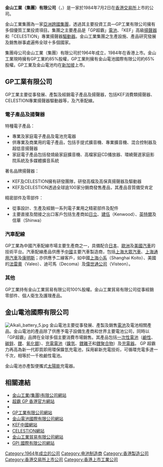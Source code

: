 {{多個問題|
{{newsrelease|time=2018-12-28T03:23:04+00:00}}
{{unreferenced|time=2018-12-28T03:23:04+00:00}}
{{advert|time=2013-11-08T15:22:09+00:00}}
}}
{{Infobox Company
|company_name=金山工業（集團）有限公司
|company_name_en=Gold Peak Industries (Holdings) Ltd
|company_logo=[[File:HK0040-Gold-Peak-Industries.jpg|250px]]
|company_type=上市公司（[[香港交易所|香港交易所]]）
|company_slogan=
|market_information=
|abbreviated_name=
|industry=電子工業
|foundation=1964年
|products=電池及電池相關產品、電子產品、揚聲器、汽車配線
|services=
|capital=
|revenue=
|operating_income=
|profit=
|total_asset=
|net_asset=
|market_value=
|num_employees=
|P/E ratio=
|earnings per share=
|Net asset value=
|accounting_period=
|parent=
|major_shareholder=
|divisions=
|subsid=
|homepage=http://www.goldpeak.com/
|footnotes=
}}

'''金山工業（集團）有限公司'''（{{lang-en|'''Gold Peak  Industries (Holdings) Limited'''}}，{{sehk|0040}}）是一家於1984年7月2日在[[香港交易所|香港交易所]]上市的公司。

金山工業集團為一家[[亞洲|亞洲]][[跨國集團|跨國集團]]，透過其主要投資工具—GP工業有限公司擁有多個優質工業投資項目。集團之主要產品是「GP超霸」[[電池|電池]]、「KEF」高級[[揚聲器|揚聲器]]和「CELESTION」專業揚聲器[[驅動器|驅動器]]。金山工業集團之生產設施、產品研究發展及銷售辦事處遍佈全球十多個國家。

集團母公司金山工業（集團）有限公司於1964年成立，1984年在香港上市。金山工業現時擁有GP工業約85%股權，GP工業則擁有金山電池國際有限公司約65%股權。GP工業及金山電池均在[[新加坡|新加坡]]上市。

== GP工業有限公司 ==
GP工業主要從事發展、產製及經銷電子產品及揚聲器，包括KEF消費類揚聲器、CELESTION專業揚聲器驅動器等，及汽車配線。

===電子產品及揚聲器===
特種電子產品：
* 專業及家庭電子產品及電池充電器
* 供專業及商業用的電子產品，包括手提式擴音機、專業擴音機、混合控制器及超低音揚聲器
* 家庭電子產品包括發燒級家庭擴音機、高檔家庭CD播放器、環繞聲道家庭影院系統及多媒體擴音系統

著名品牌揚聲器：
* KEF及CELESTION擁有研發團隊，研發高檔及高保真揚聲器及驅動器
* KEF及CELESTION透過全球逾100家分銷商發售產品，其產品音質備受肯定

精密部件及零部件：
* 從事設計、生產及經銷一系列電子業用之精密部件及配件
* 主要直接及間接之出口客戶包括生產商如[[日立製作所|日立]]、[[建伍|建伍]]（Kenwood）、[[英特爾|英特爾]]及信華（Shinwa）

===汽車配線===
GP工業為中國汽車配線市場主要生產商之一，具備配合[[日本|日本]]、[[歐洲|歐洲]]及[[美國|美國]][[汽車|汽車]]的技術平台。汽車配線產品供應予[[中國|中國]]主要汽車製造商，包括[[上海大眾汽車|上海大眾汽車]]、[[上海通用汽車|上海通用汽車]]及[[康明斯|康明斯]]；亦供應予二線客戶，如中國[[上海小系|上海小系]]（Shanghai Koito）、美國的[[法雷奧|法雷奧]]（Valeo）、迪可馬（Decoma）及[[偉世通公司|偉世通公司]]（Visteon）。

===其他===
GP工業持有金山工業貿易有限公司100%股權。金山工業貿易有限公司從事經銷零部件、個人衛生及護理產品。

== 金山電池國際有限公司 ==
[[File:Alkali_battery_5.jpg|thumb]]
金山電池主要從事發展、產製及銷售[[電池|電池]]及電池相關產品。金山電池的產品除了供應予電子設備生產商和世界主要電池公司，同時以「GP超霸」品牌在全球多個主要消費市場銷售。其產品包括[[一次電池|一次性電池]]（[[鹼性電池|鹼性]]、[[碳锌电池|碳鋅]]、[[锂电池|鋰]]、[[氧化银电池|氧化銀]]）、[[充電電池|充電電池]]（[[鎳氫電池|鎳氫]]、[[锂离子电池|鋰離子]]和[[鋰離子聚合物電池|鋰聚合物]]）及[[充電器|充電器]]。
GP 超霸力再高為新一代即買即用環保鎳氫充電池，採用嶄新充電技術，可循環充電多達一千次，相等於一千枚鹼性電池。

金山電池亦產製便攜式[[太陽能|太陽能]]充電器。

== 相關連結 ==
* [http://www.goldpeak.com/c_index.htm 金山工業(集團)有限公司網站] {{Wayback|url=http://www.goldpeak.com/c_index.htm |date=20200127185907 }}
* [https://tc.hk.gpbatteries.com/ 超霸 GP 香港官方網站] {{Wayback|url=https://tc.hk.gpbatteries.com/ |date=20220107213105 }}
* {{Facebook|GPBatteriesHongKong|超霸 GP 香港官方}}
* [http://www.gp-industries.com/ GP工業有限公司網站] {{Wayback|url=http://www.gp-industries.com/ |date=20200722215140 }}
* [https://web.archive.org/web/20120814092612/http://www.gpbatteries.com.sg/ 金山電池國際有限公司網站]
* [http://www.kef.com/html/cn/index.html KEF中國網站] {{Wayback|url=http://www.kef.com/html/cn/index.html |date=20181006162515 }}
* [http://celestion.com/ CELESTION網站] {{Wayback|url=http://celestion.com/ |date=20050311120124 }}
* [https://web.archive.org/web/20120110015904/http://www.gpim-hkg.com/index.html 金山工業貿易有限公司網站] 
* [https://web.archive.org/web/20130625035439/http://www.gpbatteries.com/hk/ GPI 國際有限公司網站]

[[Category:1964年成立的公司|Category:1964年成立的公司]]
[[Category:电池制造商|Category:电池制造商]]
[[Category:香港製造公司|Category:香港製造公司]]
[[Category:香港交易所上市公司|Category:香港交易所上市公司]]
[[Category:香港上市工業公司|Category:香港上市工業公司]]